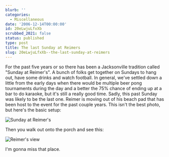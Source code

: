 ```yaml
---
blurb: ''
categories:
  - Miscellaneous
date: '2006-12-14T00:00:00'
id: 20eLwjuLfxXb
scrubbed_2021: false
status: published
type: post
title: The last Sunday at Reimers
slug: 20eLwjuLfxXb--the-last-sunday-at-reimers
---
```


For the past five years or so there has been a Jacksonville tradition called "Sunday at Reimer's". A bunch of folks get together on Sundays to hang out, have some drinks and watch football. In general, we've settled down a little from the early days when there would be multiple beer pong tournaments during the day and a better the 75% chance of ending up at a bar to do karaoke, but it's still a really good time. Sadly, this past Sunday was likely to be the last one. Reimer is moving out of his beach pad that has been host to the event for the past couple years. This isn't the best photo, but here's the basic setup:

![Sunday at Reimer's](/blog/wp-content/uploads/img_0289.jpg)

Then you walk out onto the porch and see this:

![Reimer's view](/blog/wp-content/uploads/img_0293.jpg)

I'm gonna miss that place.
